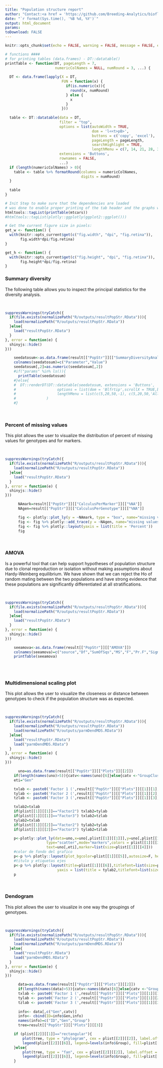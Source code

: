 ```yaml
---
title: "Population structure report"
author: "Contact:<a href = 'https://github.com/Breeding-Analytics/bioflow' target = '_blank'>Breeding Analytics Team, OneCGIAR</a> breedinganalytics@cgiar.org"
date: "`r format(Sys.time(), '%B %d, %Y')`"  
output: html_document
params:
toDownload: FALSE
---
```

  
```r
knitr::opts_chunk$set(echo = FALSE, warning = FALSE, message = FALSE, error = FALSE, out.width = "100%")
```

```r
# functions ####
# for printing tables (data.frames) - DT::datatable()
printTable <- function(DT, pageLength = 7, 
                       numericColNames = NULL, numRound = 3, ...) {
  
  DT <- data.frame(lapply(X = DT, 
                          FUN = function(x) {
                            if(is.numeric(x)){
                              round(x, numRound)
                            } else {
                              x
                            }
                          }))
  
  table <- DT::datatable(data = DT, 
                         filter = "top", 
                         options = list(autoWidth = TRUE, 
                                        dom = 'l<<t>pB>', 
                                        buttons = c('copy', 'excel'),
                                        pageLength = pageLength,
                                        searchHighlight = TRUE,
                                        lengthMenu = c(7, 14, 21, 28, 35)),
                         extensions = 'Buttons',
                         rownames = FALSE,
                         ...)
  if (length(numericColNames) > 0){
    table <- table %>% formatRound(columns = numericColNames,
                                   digits = numRound)
  }
  
  table
}
```

```r
# Init Step to make sure that the dependencies are loaded
# was done to enable proper printing of the tab header and the graphs within the for loop below using print(htmltools::tagList(ggplotly(...)))
htmltools::tagList(printTable(mtcars))
#htmltools::tagList(plotly::ggplotly(ggplot2::ggplot()))

# Get the current figure size in pixels:
get_w <- function() {
  with(knitr::opts_current$get(c("fig.width", "dpi", "fig.retina")),
       fig.width*dpi/fig.retina)
}

get_h <- function() {
  with(knitr::opts_current$get(c("fig.height", "dpi", "fig.retina")),
       fig.height*dpi/fig.retina)
}

```

### Summary diversity

The following table allows you to inspect the principal statistics for the diversity analysis.

<p>&nbsp;</p>

```r
suppressWarnings(tryCatch({
  if(file.exists(normalizePath("R/outputs/resultPopStr.RData"))){
    load(normalizePath("R/outputs/resultPopStr.RData"))   
  }else{
    load("resultPopStr.RData")
  }
}, error = function(e) {
  shinyjs::hide()
}))

    seedatosum<-as.data.frame(result[["PopStr"]][["SummaryDiversityAnalysis"]])
    colnames(seedatosum)=c("Parameter","Value")
    seedatosum[,2]=as.numeric(seedatosum[,2])
    #if("params" %in% ls()){ 
      printTable(seedatosum)
    #}else{
    #  DT::renderDT(DT::datatable(seedatosum, extensions = 'Buttons',
    #                   options = list(dom = 'Blfrtip',scrollX = TRUE,buttons = c('copy', 'csv','excel', 'pdf', 'print'),
    #                   lengthMenu = list(c(5,20,50,-1), c(5,20,50,'All'))))
    #              )
    #}

```

<p>&nbsp;</p>

### Percent of missing values
  
  This plot allows the user to visualize the distribution of percent of missing values for genotypes and for markers.

<p>&nbsp;</p>
```r
suppressWarnings(tryCatch({
  if(file.exists(normalizePath("R/outputs/resultPopStr.RData"))){
    load(normalizePath("R/outputs/resultPopStr.RData"))
  }else{
    load("resultPopStr.RData")	
  }
}, error = function(e) {
  shinyjs::hide()
}))

      NAmark=result[["PopStr"]][["CalculusPerMarker"]][["%NA"]]
      NAgen=result[["PopStr"]][["CalculusPerGenotype"]][["%NA"]]

      fig <- plotly::plot_ly(y = ~NAmark, type = "box", name="missing values in markers")
      fig <- fig %>% plotly::add_trace(y = ~NAgen, name="missing values in genotypes")
      fig <- fig %>% plotly::layout(yaxis = list(title = 'Percent'))
      fig 

```

<p>&nbsp;</p>
### AMOVA

 Is a powerful tool that can help support hypotheses of population structure due to clonal reproduction or isolation without making assumptions about Hardy-Weinberg equilibrium. We have shown that we can reject the Ho
 of random mating between the two populations and have strong evidence that these populations are significantly differentiated at all stratifications.

<p>&nbsp;</p>

```r
suppressWarnings(tryCatch({
  if(file.exists(normalizePath("R/outputs/resultPopStr.RData"))){
    load(normalizePath("R/outputs/resultPopStr.RData"))   
  }else{
    load("resultPopStr.RData")
  }
}, error = function(e) {
  shinyjs::hide()
}))

    seeamova<-as.data.frame(result[["PopStr"]][["AMOVA"]])
    colnames(seeamova)=c("source","Df","SumOfSqs","MS","F","Pr.F","Sigma" ,"PercVar","Phi")
    printTable(seeamova)
    

```

<p>&nbsp;</p>

### Multidimensional scaling plot
  
  This plot allows the user to visualize the closeness or distance between genotypes to check if the population structure was as expected.

<p>&nbsp;</p>
```r
suppressWarnings(tryCatch({
  if(file.exists(normalizePath("R/outputs/resultPopStr.RData"))){
    load(normalizePath("R/outputs/resultPopStr.RData"))
	load(normalizePath("R/outputs/parmDendMDS.RData"))
  }else{
    load("resultPopStr.RData")
	load("parmDendMDS.RData")
  }
}, error = function(e) {
  shinyjs::hide()
}))

      uno=as.data.frame(result[["PopStr"]][["Plots"]][[2]])
	if(length(names(uno)>5)){catv<-names(uno)[6]}else{catv <-"GroupClust"}
	eti="Gen"

	txlab <- paste0('Factor 1 (',result[["PopStr"]][["Plots"]][[1]][1],'%)')
	tylab <- paste0('Factor 2 (',result[["PopStr"]][["Plots"]][[1]][2],'%)')
	tzlab <- paste0('Factor 3 (',result[["PopStr"]][["Plots"]][[1]][3],'%)')

	txlab2=txlab
	if(plist[[1]][[1]]=="Factor2") txlab2=tylab
	if(plist[[1]][[1]]=="Factor3") txlab2=tzlab
	tylab2=txlab
	if(plist[[1]][[2]]=="Factor2") tylab2=tylab
	if(plist[[1]][[2]]=="Factor3") tylab2=tzlab

	p<-plotly::plot_ly(data=uno,x=uno[,plist[[1]][[1]]],y=uno[,plist[[1]][[2]]],color=uno[,catv],
                   type="scatter",mode="markers",colors = plist[[1]][[3]],xaxis=F, yaxis=F,
                   text=uno[,eti],marker=list(size=plist[[1]][[4]]))
	#color de fondo del grafico
	p<-p %>% plotly::layout(plot_bgcolor=plist[[1]][[5]],autosize=F, height = "350px",width = "550px")
	#titulo y etiquetas ejes
	p<-p %>% plotly::layout(title=plist[[1]][[6]],titlefont=list(size=plist[[1]][[7]],color=plist[[1]][[8]]), xaxis = list(title = txlab2, titlefont=list(size=plist[[1]][[9]],color=plist[[1]][[10]])),
                        yaxis = list(title = tylab2,titlefont=list(size=plist[[1]][[9]],color=plist[[1]][[10]])))
	p
```

<p>&nbsp;</p>

### Dendogram
  
  This plot allows the user to visualize in one way the groupings of genotypes.

<p>&nbsp;</p>
```r
suppressWarnings(tryCatch({
  if(file.exists(normalizePath("R/outputs/resultPopStr.RData"))){
    load(normalizePath("R/outputs/resultPopStr.RData"))
	load(normalizePath("R/outputs/parmDendMDS.RData"))
  }else{
    load("resultPopStr.RData")
	load("parmDendMDS.RData")
  }
}, error = function(e) {
  shinyjs::hide()
}))

      data=as.data.frame(result[["PopStr"]][["Plots"]][[2]])
      if(length(names(data)>5)){catv<-names(data)[6]}else{catv <-"GroupClust"}
	  txlab <- paste0('Factor 1 (',result[["PopStr"]][["Plots"]][[1]][1],'%)')
	  tylab <- paste0('Factor 2 (',result[["PopStr"]][["Plots"]][[1]][2],'%)')
	  tzlab <- paste0('Factor 3 (',result[["PopStr"]][["Plots"]][[1]][3],'%)')
	  
      info<- data[,c("Gen",catv)]
      info<- cbind(ID=info$Gen,info)
      names(info)=c("ID","Gen","Group")
      tree=result[["PopStr"]][["Plots"]][[3]]

	if (plist[[2]][[1]]=="rectangular"){
		plot(tree, type = "phylogram", cex = plist[[2]][[2]], label.offset = plist[[2]][[3]], show.tip.label = TRUE, edge.color = "black", edge.width =plist[[2]][[4]], edge.lty = 1,tip.color = plist[[2]][[5]][info$Group])
		legend(plist[[2]][[6]], legend=levels(info$Group), fill=plist[[2]][[5]],box.lty=0)
	}else{
		plot(tree, type = "fan", cex = plist[[2]][[2]], label.offset = plist[[2]][[3]], show.tip.label = TRUE, edge.color = "black", edge.width =plist[[2]][[4]], edge.lty = 1,tip.color = plist[[2]][[5]][info$Group])
		legend(plist[[2]][[6]], legend=levels(info$Group), fill=plist[[2]][[5]],box.lty=0)
	}

```

